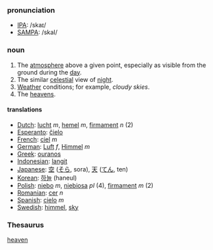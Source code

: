 ===pronunciation===
*[[w:IPA|IPA]]: /skaɪ/
*[[w:SAMPA|SAMPA]]: /skaI/
===noun===

# The [[atmosphere]] above a given point, especially as visible from the ground during the [[day]].
# The similar [[celestial]] view of [[night]].
# [[Weather]] conditions; for example, ''cloudy skies''.
# The [[heavens]].

==== translations ====

*[[Dutch]]: [[lucht]] ''m'', [[hemel]] ''m'', [[firmament]] ''n'' (2)
*[[Esperanto]]: [[ĉielo]]
*[[French]]: [[ciel]] ''m''
*[[German]]: [[Luft]] ''f'', [[Himmel]] ''m''
*[[Greek]]: [[ouranos]]
*[[Indonesian]]: [[langit]]
*[[Japanese]]: [[空]] ([[そら]], sora), [[天]] ([[てん]], ten)
*[[Korean]]: [[하늘]] (haneul)
*[[Polish]]: [[niebo]] ''m'', [[niebiosa]] ''pl'' (4), [[firmament]] ''m'' (2)
*[[Romanian]]: [[cer]] ''n''
*[[Spanish]]: [[cielo]] ''m''
*[[Swedish]]: [[himmel]], [[sky]]

=== Thesaurus ===
[[heaven]]